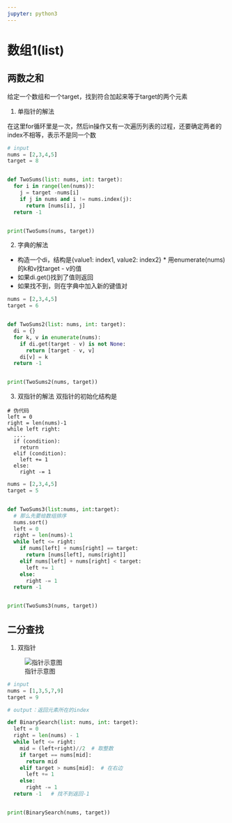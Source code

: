```yaml
---
jupyter: python3
---
```


# 数组1(list)

## 两数之和

给定一个数组和一个target，找到符合加起来等于target的两个元素

1. 单指针的解法

在这里for循环里是一次，然后in操作又有一次遍历列表的过程，还要确定两者的index不相等，表示不是同一个数

```python
# input
nums = [2,3,4,5]
target = 8


def TwoSums(list: nums, int: target):
  for i in range(len(nums)):
    j = target -nums[i]
    if j in nums and i != nums.index(j):
      return [nums[i], j]
  return -1


print(TwoSums(nums, target))
```

2. 字典的解法

* 构造一个di，结构是{value1: index1, value2: index2} * 用enumerate(nums)的k和v找target - v的值 
* 如果di.get()找到了值则返回 
* 如果找不到，则在字典中加入新的键值对

```python
nums = [2,3,4,5]
target = 6


def TwoSums2(list: nums, int: target):
  di = {}
  for k, v in enumerate(nums):
    if di.get(target - v) is not None:
      return [target - v, v]
    di[v] = k
  return -1


print(TwoSums2(nums, target))
```

3. 双指针的解法 双指针的初始化结构是
```
# 伪代码
left = 0 
right = len(nums)-1 
while left right: 
  .... 
  if (condition):
    return
  elif (condition):
    left += 1 
  else:
    right -= 1
```

```python
nums = [2,3,4,5]
target = 5


def TwoSums3(list:nums, int:target):
  # 那么先要给数组排序
  nums.sort()
  left = 0
  right = len(nums)-1
  while left <= right:
    if nums[left] + nums[right] == target:
      return [nums[left], nums[right]]
    elif nums[left] + nums[right] < target:
      left += 1
    else:
      right -= 1
  return -1


print(TwoSums3(nums, target))

```

## 二分查找

1. 双指针

![指针示意图](docs/docs/binary.png)


```python
# input
nums = [1,3,5,7,9]
target = 9

# output：返回元素所在的index

def BinarySearch(list: nums, int: target):
  left = 0
  right = len(nums) - 1
  while left <= right:
    mid = (left+right)//2  # 取整数
    if target == nums[mid]:
      return mid
    elif target > nums[mid]:  # 在右边
      left += 1
    else:
      right -= 1
  return -1   # 找不到返回-1


print(BinarySearch(nums, target))
```


